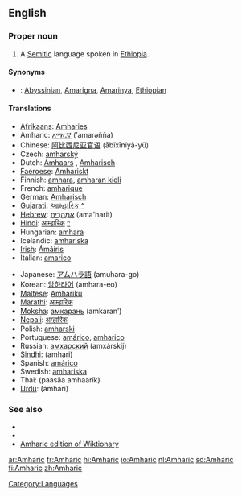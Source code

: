 ==English==
{{wikipedia}}
===Proper noun===
{{en-proper noun}}

# A [[Semitic]] language spoken in [[Ethiopia]].

====Synonyms====
*{{italbrac|language}}: [[Abyssinian]], [[Amarigna]], [[Amarinya]], [[Ethiopian]]

====Translations====
{{top}}
*[[Afrikaans]]: [[Amharies]]
*Amharic: [[አማርኛ]] (’amarəñña)
*Chinese: [[阿比西尼亚官语]] (ābǐxīníyà-yǔ)
*Czech: [[amharský]]
*Dutch: [[Amhaars]] {{n}}, [[Amharisch]] {{n}}
*[[Faeroese]]: [[Amhariskt]]
*Finnish: [[amhara]], [[amharan kieli]]
*French: [[amharique]] {{m}}
*German: [[Amharisch]]
*[[Gujarati]]: [[આમ્હારિક]] [[:gu:આમ્હારિક|^]]
*[[Hebrew]]: [[אמהרית|אַמְהָרִית]] (ama'harit)
*[[Hindi]]: [[आम्हारिक]] [[:hi:आम्हारिक|^]]
*Hungarian: [[amhara]]
*Icelandic: [[amharíska]]
*[[Irish]]: [[Ámáiris]]
*Italian: [[amarico]]
{{mid}}
*Japanese: [[アムハラ語]] (amuhara-go)
*Korean: [[암하라어]] (amhara-eo)
*[[Maltese]]: [[Amħariku]]
*[[Marathi]]: [[आम्हारिक]]
*[[Moksha]]: [[амкарань]] (amkaranʹ)
*[[Nepali]]: [[अम्हारिक]]
*Polish: [[amharski]]
*Portuguese: [[amárico]], [[amharico]]
*Russian: [[амхарский]] (amxárskij)
*[[Sindhi]]: {{SDchar|[[اَمهارِي]]}} (amhari)
*Spanish: [[amárico]]
*Swedish: [[amhariska]]
*Thai: {{Thai|[[ภาษาอัมฮาริค]]}} (paasăa amhaarík)
*[[Urdu]]: {{FAchar|[[امہاري]]}} (amhari)
{{bottom}}

===See also===
{{interwiktionary|code=am}}

*{{langcat}}
*{{pedialite|Amharic language}}
*[[:am:|Amharic edition of Wiktionary]]
{{ethnologue|code=amh}}

[[Category:Languages]]

[[ar:Amharic]]
[[fr:Amharic]]
[[hi:Amharic]]
[[io:Amharic]]
[[nl:Amharic]]
[[sd:Amharic]]
[[fi:Amharic]]
[[zh:Amharic]]